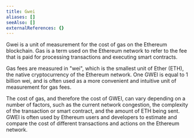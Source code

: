 ```yaml
---
title: Gwei
aliases: []
seeAlso: []
externalReferences: {}
---
```




Gwei is a unit of measurement for the cost of gas on the Ethereum blockchain. Gas is a term used on the Ethereum network to refer to the fee that is paid for processing transactions and executing smart contracts.&#x20;

Gas fees are measured in "wei", which is the smallest unit of Ether (ETH), the native cryptocurrency of the Ethereum network. One GWEI is equal to 1 billion wei, and is often used as a more convenient and intuitive unit of measurement for gas fees.&#x20;

The cost of gas, and therefore the cost of GWEI, can vary depending on a number of factors, such as the current network congestion, the complexity of the transaction or smart contract, and the amount of ETH being sent. GWEI is often used by Ethereum users and developers to estimate and compare the cost of different transactions and actions on the Ethereum network.

